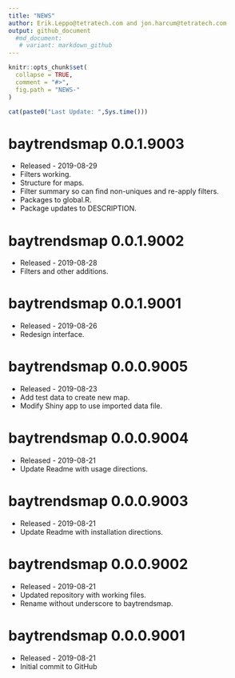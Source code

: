 ```yaml
---
title: "NEWS"
author: Erik.Leppo@tetratech.com and jon.harcum@tetratech.com
output: github_document
  #md_document:
   # variant: markdown_github
---
```


<!-- NEWS.md is generated from NEWS.Rmd. Please edit that file -->

```r
knitr::opts_chunk$set(
  collapse = TRUE,
  comment = "#>",
  fig.path = "NEWS-"
)
```

```r
cat(paste0("Last Update: ",Sys.time()))
```
baytrendsmap 0.0.1.9003
===========
* Released - 2019-08-29
* Filters working.
* Structure for maps.
* Filter summary so can find non-uniques and re-apply filters.
* Packages to global.R.
* Package updates to DESCRIPTION.

baytrendsmap 0.0.1.9002
===========
* Released - 2019-08-28
* Filters and other additions.

baytrendsmap 0.0.1.9001
===========
* Released - 2019-08-26
* Redesign interface.

baytrendsmap 0.0.0.9005
===========
* Released - 2019-08-23
* Add test data to create new map.
* Modify Shiny app to use imported data file.

baytrendsmap 0.0.0.9004
===========
* Released - 2019-08-21
* Update Readme with usage directions.

baytrendsmap 0.0.0.9003
===========
* Released - 2019-08-21
* Update Readme with installation directions.

baytrendsmap 0.0.0.9002
===========
* Released - 2019-08-21
* Updated repository with working files.
* Rename without underscore to baytrendsmap.

baytrendsmap 0.0.0.9001
===========
* Released - 2019-08-21
* Initial commit to GitHub
